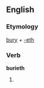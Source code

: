 ==English==

===Etymology===
[[bury]] + [[-eth]]

===Verb===
'''burieth'''

# {{archaic third-person singular of|bury}}